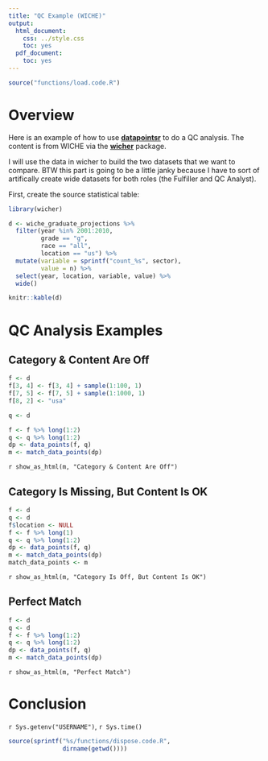```yaml
---
title: "QC Example (WICHE)"
output:
  html_document:
    css: ../style.css
    toc: yes
  pdf_document:
    toc: yes
---
```


```r

source("functions/load.code.R")

```

# Overview

Here is an example of how to use [**datapointsr**](https://github.com/MattjCamp/wicher) 
to do a QC analysis. The content is from WICHE via the [**wicher**](https://github.com/MattjCamp/wicher) package.

I will use the data in wicher to build the two datasets that we want to
compare. BTW this part is going to be a little janky because I have to sort of artifically
create wide datasets for both roles (the Fulfiller and QC Analyst).

First, create the source statistical table:


```r

library(wicher)

d <- wiche_graduate_projections %>% 
  filter(year %in% 2001:2010,
         grade == "g",
         race == "all",
         location == "us") %>% 
  mutate(variable = sprintf("count_%s", sector),
         value = n) %>% 
  select(year, location, variable, value) %>% 
  wide()

knitr::kable(d)

```

# QC Analysis Examples

## Category & Content Are Off

```r

f <- d
f[3, 4] <- f[3, 4] + sample(1:100, 1)
f[7, 5] <- f[7, 5] + sample(1:1000, 1)
f[8, 2] <- "usa"

q <- d

f <- f %>% long(1:2)
q <- q %>% long(1:2)
dp <- data_points(f, q)
m <- match_data_points(dp)

```

`r show_as_html(m, "Category & Content Are Off")`

## Category Is Missing, But Content Is OK

```r

f <- d
q <- d
f$location <- NULL
f <- f %>% long(1)
q <- q %>% long(1:2)
dp <- data_points(f, q)
m <- match_data_points(dp)
match_data_points <- m

```

`r show_as_html(m, "Category Is Off, But Content Is OK")`


## Perfect Match

```r

f <- d
q <- d
f <- f %>% long(1:2)
q <- q %>% long(1:2)
dp <- data_points(f, q)
m <- match_data_points(dp)

```

`r show_as_html(m, "Perfect Match")`

# Conclusion

`r Sys.getenv("USERNAME")`, `r Sys.time()`

```r

source(sprintf("%s/functions/dispose.code.R",
               dirname(getwd())))

```
